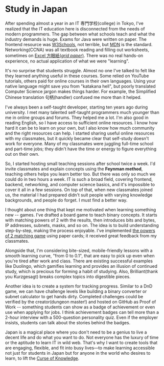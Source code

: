 # Study in Japan

After spending almost a year in an IT 専門学校(college) in Tokyo, I've realized that the IT education here is disconnected from the needs of modern programmers. The gap between what schools teach and what the industry demands is huge. Exams for Java were written on paper. The frontend resource was [W3Schools](https://www.w3schools.com/html/default.asp), not terrible, but [MDN](https://developer.mozilla.org/en-US/docs/Web/HTML/Element/a) is the standard. Networking(CCNA) was all textbook reading and filling out worksheets, sometimes on [Excel 方眼紙(_grid paper_)](https://vbaexcel.slavesystems.com/excel-setting/?p=796). There was no real hands-on experience, no actual application of what we were "learning".

It's no surprise that students struggle. Almost no one I've talked to felt like they learned anything useful in these courses. Some relied on YouTube tutorials, others paid for online courses in their own languages. Using your native language might save you from "katakana hell", but poorly translated Computer Science jargon makes things harder. For example, the Simplified Chinese translation 句柄(handler) confused me more than it helped.

I've always been a self-taught developer, starting ten years ago during university. I met many talented self-taught programmers much younger than me in online groups and forums. They helped me a lot. I'm also good in reading English, so I have access to sufficient online resources. I know how hard it can be to learn on your own, but I also know how much community and the right resources can help. I started sharing useful online resources with my classmates, but it quickly became clear that self-study doesn't work for everyone. Many of my classmates were juggling full-time school and part-time jobs; they didn't have the time or energy to figure everything out on their own.

So, I started hosting small teaching sessions after school twice a week. I'd invite classmates and explain concepts using the **Feynman method**, teaching others helps you learn better too. But there was only so much we could do in two hours a week. IT is such a broad field, covering frontend, backend, networking, and computer science basics, and it's impossible to cover it all in a few sessions. On top of that, when new classmates joined us, the material I had prepared didn't suit people with varying knowledge backgrounds, and people do forget. I must find a better way.

I thought about one thing that kept me motivated when learning something new -- games. I've drafted a board game to teach binary concepts. It starts with matching powers of 2 with the results, then introduces bits and bytes, IP addresses, subnets, masks, and so on. The idea is to build understanding step-by-step, making the process enjoyable. I've implemented [the powers of 2 matching game](https://www.dingfan.date/game.binary-hacker) using paper cards; it received great feedback from my classmates.

Alongside that, I'm considering bite-sized, mobile-friendly lessons with a smooth learning curve, "from 0 to 0.1", that are easy to pick up even when you're tired after work and class. There are existing successful examples like Duolingo, which gamifies learning and provides an illusion of continued study, which is precious for forming a habit of studying. Also, Brilliant(thank you Kurzgesagt) breaks complex topics into digestible pieces.

Another idea is to create a system for tracking progress. Similar to a DnD game, we can have challenge levels like building a binary converter or subnet calculator to get hands dirty. Completed challenges could be verified by the creator(dungeon master!) and hosted on GitHub as Proof of Work -- something students can show as a badge of achievement or even use when applying for jobs. I think achievement badges can tell more than a 2-hour interview with a 500-question personality quiz. Even if the employer insists, students can talk about the stories behind the badges.

Japan is a magical place where you don't need to be a genius to live a decent life and do what you want to do. Not everyone has the luxury of time or the aptitude to learn IT in wild web. That's why I want to create tools that are engaging, flexible, and fit into busy lives—to make learning accessible not just for students in Japan but for anyone in the world who desires to learn, to lift the [Curse of Knowledge](https://en.wikipedia.org/wiki/Curse_of_knowledge).